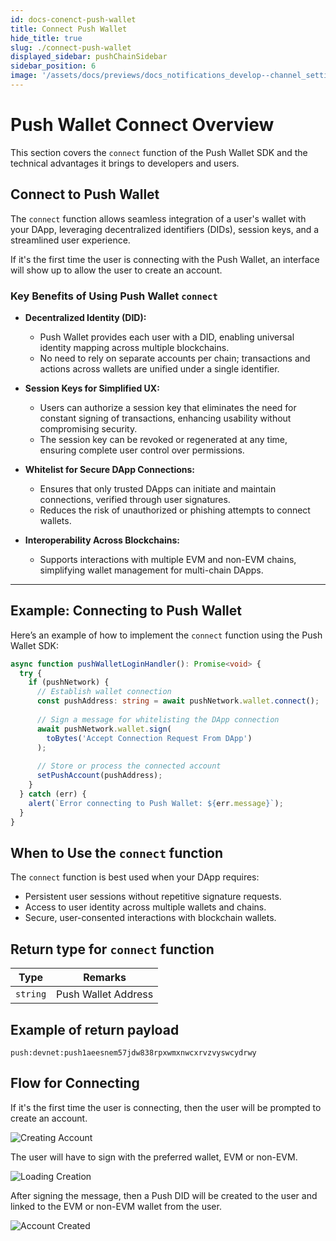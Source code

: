 ```yaml
---
id: docs-conenct-push-wallet
title: Connect Push Wallet
hide_title: true
slug: ./connect-push-wallet
displayed_sidebar: pushChainSidebar
sidebar_position: 6
image: '/assets/docs/previews/docs_notifications_develop--channel_settings.png'
---
```


# Push Wallet Connect Overview

This section covers the `connect` function of the Push Wallet SDK and the technical advantages it brings to developers and users.

<head>
  <title>{`Push Wallet Connect | Push Chain | Push Documentation`}</title>
</head>

## Connect to Push Wallet

The `connect` function allows seamless integration of a user's wallet with your DApp, leveraging decentralized identifiers (DIDs), session keys, and a streamlined user experience.

If it's the first time the user is connecting with the Push Wallet, an interface will show up to allow the user to create an account.

### Key Benefits of Using Push Wallet `connect`

- **Decentralized Identity (DID):**
  - Push Wallet provides each user with a DID, enabling universal identity mapping across multiple blockchains.
  - No need to rely on separate accounts per chain; transactions and actions across wallets are unified under a single identifier.

- **Session Keys for Simplified UX:**
  - Users can authorize a session key that eliminates the need for constant signing of transactions, enhancing usability without compromising security.
  - The session key can be revoked or regenerated at any time, ensuring complete user control over permissions.

- **Whitelist for Secure DApp Connections:**
  - Ensures that only trusted DApps can initiate and maintain connections, verified through user signatures.
  - Reduces the risk of unauthorized or phishing attempts to connect wallets.

- **Interoperability Across Blockchains:**
  - Supports interactions with multiple EVM and non-EVM chains, simplifying wallet management for multi-chain DApps.

---

## Example: Connecting to Push Wallet

Here’s an example of how to implement the `connect` function using the Push Wallet SDK:

```typescript
async function pushWalletLoginHandler(): Promise<void> {
  try {
    if (pushNetwork) {
      // Establish wallet connection
      const pushAddress: string = await pushNetwork.wallet.connect();
      
      // Sign a message for whitelisting the DApp connection
      await pushNetwork.wallet.sign(
        toBytes('Accept Connection Request From DApp')
      );
      
      // Store or process the connected account
      setPushAccount(pushAddress);
    }
  } catch (err) {
    alert(`Error connecting to Push Wallet: ${err.message}`);
  }
}
```

## When to Use the `connect` function

The `connect` function is best used when your DApp requires:

- Persistent user sessions without repetitive signature requests.
- Access to user identity across multiple wallets and chains.
- Secure, user-consented interactions with blockchain wallets.

## Return type for `connect` function

| Type     | Remarks          |
| -------- | ---------------- |
| `string` | Push Wallet Address |

## Example of return payload

```
push:devnet:push1aeesnem57jdw838rpxwmxnwcxrvzvyswcydrwy
```

## Flow for Connecting 

If it's the first time the user is connecting, then the user will be prompted to create an account.

![Creating Account](../images/creating-account.png)

The user will have to sign with the preferred wallet, EVM or non-EVM.

![Loading Creation](../images/loading-creation-of-account.png)

After signing the message, then a Push DID will be created to the user and linked to the EVM or non-EVM wallet from the user.

![Account Created](../images/account-created.png)
